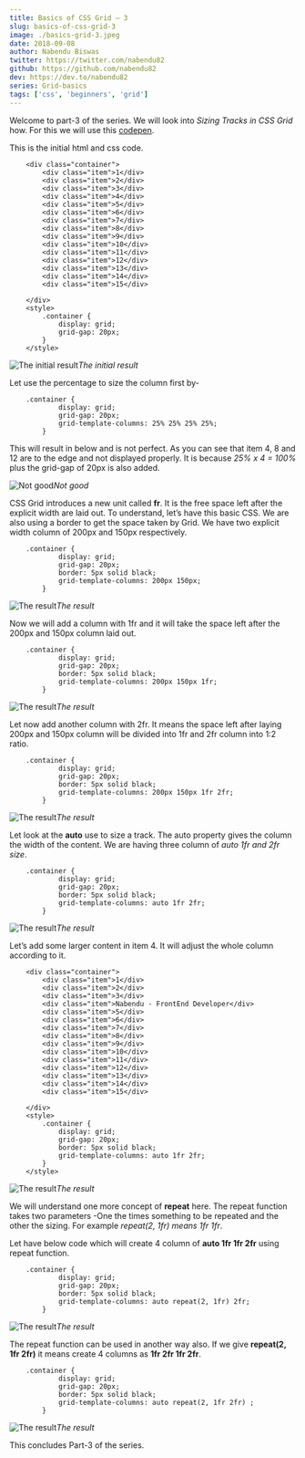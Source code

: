 ```yaml
---
title: Basics of CSS Grid — 3
slug: basics-of-css-grid-3
image: ./basics-grid-3.jpeg
date: 2018-09-08
author: Nabendu Biswas
twitter: https://twitter.com/nabendu82
github: https://github.com/nabendu82
dev: https://dev.to/nabendu82
series: Grid-basics
tags: ['css', 'beginners', 'grid']
---
```


Welcome to part-3 of the series. We will look into *Sizing Tracks in CSS Grid* how. For this we will use this [codepen](https://codepen.io/nabendu82/full/oPoaYj/).

This is the initial html and css code.

<div className={styles.code__block}>

```
    <div class="container">
        <div class="item">1</div>
        <div class="item">2</div>
        <div class="item">3</div>
        <div class="item">4</div>
        <div class="item">5</div>
        <div class="item">6</div>
        <div class="item">7</div>
        <div class="item">8</div>
        <div class="item">9</div>
        <div class="item">10</div>
        <div class="item">11</div>
        <div class="item">12</div>
        <div class="item">13</div>
        <div class="item">14</div>
        <div class="item">15</div>

    </div>
    <style>
        .container {
            display: grid;
            grid-gap: 20px;
        }
    </style>
```

</div>

![The initial result](https://ik.imagekit.io/thewebdev/CSS-Grid/3/1_OTxk0ZuKUR.png)*The initial result*

Let use the percentage to size the column first by-

<div className={styles.code__block}>

```
    .container {
            display: grid;
            grid-gap: 20px;
            grid-template-columns: 25% 25% 25% 25%;
        }
```

</div>

This will result in below and is not perfect. As you can see that item 4, 8 and 12 are to the edge and not displayed properly. It is because *25% x 4 = 100%* plus the grid-gap of 20px is also added.

![Not good](https://ik.imagekit.io/thewebdev/CSS-Grid/3/2_VRj8nnnL_M.png)*Not good*

CSS Grid introduces a new unit called **fr**. It is the free space left after the explicit width are laid out. To understand, let’s have this basic CSS. We are also using a border to get the space taken by Grid. We have two explicit width column of 200px and 150px respectively.

<div className={styles.code__block}>

```
    .container {
            display: grid;
            grid-gap: 20px;
            border: 5px solid black;
            grid-template-columns: 200px 150px;
        }
```

</div>

![The result](https://ik.imagekit.io/thewebdev/CSS-Grid/3/3_hYI7fdjps4.png)*The result*

Now we will add a column with 1fr and it will take the space left after the 200px and 150px column laid out.

<div className={styles.code__block}>

```
    .container {
            display: grid;
            grid-gap: 20px;
            border: 5px solid black;
            grid-template-columns: 200px 150px 1fr;
        }
```

</div>

![The result](https://ik.imagekit.io/thewebdev/CSS-Grid/3/4_GzjJ5ZsCc2.png)*The result*

Let now add another column with 2fr. It means the space left after laying 200px and 150px column will be divided into 1fr and 2fr column into 1:2 ratio.

<div className={styles.code__block}>

```
    .container {
            display: grid;
            grid-gap: 20px;
            border: 5px solid black;
            grid-template-columns: 200px 150px 1fr 2fr;
        }
```

</div>

![The result](https://ik.imagekit.io/thewebdev/CSS-Grid/3/5_dlFxP6leme.png)*The result*

Let look at the **auto** use to size a track. The auto property gives the column the width of the content. We are having three column of *auto 1fr and 2fr size*.

<div className={styles.code__block}>

```
    .container {
            display: grid;
            grid-gap: 20px;
            border: 5px solid black;
            grid-template-columns: auto 1fr 2fr;
        }
```

</div>

![The result](https://ik.imagekit.io/thewebdev/CSS-Grid/3/6_0Sd5N4L0h1.png)*The result*

Let’s add some larger content in item 4. It will adjust the whole column according to it.

<div className={styles.code__block}>

```
    <div class="container">
        <div class="item">1</div>
        <div class="item">2</div>
        <div class="item">3</div>
        <div class="item">Nabendu - FrontEnd Developer</div>
        <div class="item">5</div>
        <div class="item">6</div>
        <div class="item">7</div>
        <div class="item">8</div>
        <div class="item">9</div>
        <div class="item">10</div>
        <div class="item">11</div>
        <div class="item">12</div>
        <div class="item">13</div>
        <div class="item">14</div>
        <div class="item">15</div>

    </div>
    <style>
        .container {
            display: grid;
            grid-gap: 20px;
            border: 5px solid black;
            grid-template-columns: auto 1fr 2fr;
        }
    </style>
```

</div>

![The result](https://ik.imagekit.io/thewebdev/CSS-Grid/3/7_m9-xF9Uglk.png)*The result*

We will understand one more concept of **repeat** here. The repeat function takes two parameters -One the times something to be repeated and the other the sizing. For example *repeat(2, 1fr) means 1fr 1fr*.

Let have below code which will create 4 column of **auto 1fr 1fr 2fr** using repeat function.

<div className={styles.code__block}>

```
    .container {
            display: grid;
            grid-gap: 20px;
            border: 5px solid black;
            grid-template-columns: auto repeat(2, 1fr) 2fr;
        }
```

</div>

![The result](https://ik.imagekit.io/thewebdev/CSS-Grid/3/8_K8J4Vn4nxU.png)*The result*

The repeat function can be used in another way also. If we give **repeat(2, 1fr 2fr)** it means create 4 columns as **1fr 2fr 1fr 2fr**.

<div className={styles.code__block}>

```
    .container {
            display: grid;
            grid-gap: 20px;
            border: 5px solid black;
            grid-template-columns: auto repeat(2, 1fr 2fr) ;
        }
```

</div>

![The result](https://ik.imagekit.io/thewebdev/CSS-Grid/3/9_lq8tNP3fP.png)*The result*

This concludes Part-3 of the series.
